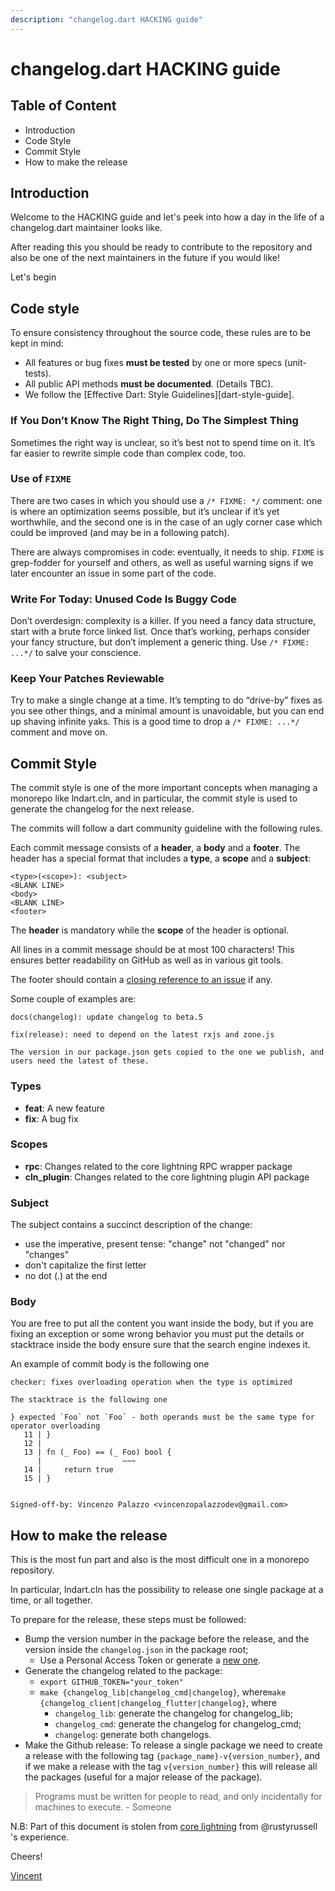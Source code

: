 ```yaml
---
description: "changelog.dart HACKING guide"
---
```



# changelog.dart HACKING guide

## Table of Content

- Introduction
- Code Style
- Commit Style
- How to make the release

## Introduction

Welcome to the HACKING guide and let's peek into how a day in the life of a changelog.dart maintainer looks like.

After reading this you should be ready to contribute to the repository and also be one of
the next maintainers in the future if you would like!

Let's begin

## Code style

To ensure consistency throughout the source code, these rules are to be kept in mind:

- All features or bug fixes **must be tested** by one or more specs (unit-tests).
- All public API methods **must be documented**. (Details TBC).
- We follow the [Effective Dart: Style Guidelines][dart-style-guide].

### If You Don’t Know The Right Thing, Do The Simplest Thing
Sometimes the right way is unclear, so it’s best not to spend time on it. It’s far easier to rewrite simple code than complex code, too.

### Use of `FIXME`

There are two cases in which you should use a `/* FIXME: */`
comment: one is where an optimization seems possible, but it’s unclear if it’s yet worthwhile,
and the second one is in the case of an ugly corner case which could be improved (and may be in a following patch).

There are always compromises in code: eventually, it needs to ship. `FIXME` is grep-fodder for yourself and others,
as well as useful warning signs if we later encounter an issue in some part of the code.

### Write For Today: Unused Code Is Buggy Code

Don’t overdesign: complexity is a killer. If you need a fancy data structure, start with a brute force linked list. Once that’s working,
perhaps consider your fancy structure, but don’t implement a generic thing. Use `/* FIXME: ...*/` to salve your conscience.

### Keep Your Patches Reviewable
Try to make a single change at a time. It’s tempting to do “drive-by” fixes as you see other things, and a minimal amount is unavoidable,
but you can end up shaving infinite yaks. This is a good time to drop a `/* FIXME: ...*/` comment and move on.


## Commit Style

The commit style is one of the more important concepts when managing a monorepo like lndart.cln, and in particular,
the commit style is used to generate the changelog for the next release.

The commits will follow a dart community guideline with the following rules.

Each commit message consists of a **header**, a **body** and a **footer**. The header has a special
format that includes a **type**, a **scope** and a **subject**:

```
<type>(<scope>): <subject>
<BLANK LINE>
<body>
<BLANK LINE>
<footer>
```

The **header** is mandatory while the **scope** of the header is optional.

All lines in a commit message should be at most 100 characters! This ensures better readability on GitHub as well as in various git tools.

The footer should contain a [closing reference to an issue](https://help.github.com/articles/closing-issues-via-commit-messages/) if any.

Some couple of examples are:

```
docs(changelog): update changelog to beta.5
```

```
fix(release): need to depend on the latest rxjs and zone.js

The version in our package.json gets copied to the one we publish, and users need the latest of these.
```

### Types

- **feat**: A new feature
- **fix**: A bug fix

### Scopes

- **rpc**: Changes related to the core lightning RPC wrapper package
- **cln_plugin**: Changes related to the core lightning plugin API package


### Subject

The subject contains a succinct description of the change:

- use the imperative, present tense: "change" not "changed" nor "changes"
- don't capitalize the first letter
- no dot (.) at the end

### Body

You are free to put all the content you want inside the body, but if you are fixing
an exception or some wrong behavior you must put the details or stacktrace inside the body ensure sure that
the search engine indexes it.

An example of commit body is the following one

```
checker: fixes overloading operation when the type is optimized

The stacktrace is the following one

} expected `Foo` not `Foo` - both operands must be the same type for operator overloading
   11 | }
   12 |
   13 | fn (_ Foo) == (_ Foo) bool {
      |                  ~~~
   14 |     return true
   15 | }


Signed-off-by: Vincenzo Palazzo <vincenzopalazzodev@gmail.com>
```

## How to make the release

This is the most fun part and also is the most difficult one in a monorepo repository.

In particular, lndart.cln has the possibility to release one single package at a time, or
all together.

To prepare for the release, these steps must be followed:

- Bump the version number in the package before the release, and the version inside the `changelog.json` in the package root;
	- Use a Personal Access Token or generate a [new one](https://docs.github.com/en/authentication/keeping-your-account-and-data-secure/creating-a-personal-access-token).
- Generate the changelog related to the package:
    - `export GITHUB_TOKEN="your_token"`
    - `make {changelog_lib|changelog_cmd|changelog}`, where`make {changelog_client|changelog_flutter|changelog}`, where
        - `changelog_lib`: generate the changelog for changelog_lib;
        - `changelog_cmd`: generate the changelog for changelog_cmd;
        - `changelog`: generate both changelogs.
- Make the Github release: To release a single package we need to create a release with the following tag `{package_name}-v{version_number}`,
   and if we make a release with the tag `v{version_number}` this will release all the packages (useful for a major release of the package).

>Programs must be written for people to read, and only incidentally for machines to execute.
>                                                                            - Someone

N.B: Part of this document is stolen from [core lightning](https://github.com/ElementsProject/lightning/blob/master/doc/HACKING.md) from @rustyrussell 's experience.

Cheers!

[Vincent](https://github.com/vincenzopalazzo)
